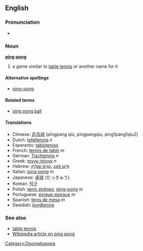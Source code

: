 ==English==
===Pronunciation===
*{{audio|en-us-ping-pong.ogg|Audio (US)}}

===Noun===
'''[[ping]] [[pong]]'''

# a game similar to [[table tennis]] or another name for it

====Alternative spellings====
*[[ping-pong]]

====Related terms====
*[[ping pong ball]]

====Translations====
*Chinese: [[乒乓球]] (pīngpang qiú, pingpangqiu, ping1pang1qiu2)
*Dutch: [[tafeltennis]] ''n''
*Esperanto: [[tabloteniso]]
*French: [[tennis de table]] ''m''
*German: [[Tischtennis]] ''n''
*Greek: [[πινγκ-πόνγκ]] ''n''
*Hebrew: &rlm;[[טניס שולחן|טֶנִיס שׁוּלְחָן]]&lrm;, &rlm;[[פינג פונג|פִּינְג פּוֹנְג]]&lrm;
*Italian: [[ping-pong]] ''m''
*Japanese: [[卓球]] (たっきゅう)
*Korean: [[탁구]]
*Polish: [[tenis stołowy]], [[ping-pong]] ''m''
*Portuguese: [[pingue-pongue]] ''m''
*Spanish: [[tenis de mesa]] ''m''
*Swedish: [[bordtennis]]

===See also===
*[[table tennis]]
*[[w:Ping pong|Wikipedia article on ping pong]]

[[Category:Onomatopoeia]]

<!-- there is a verb also but not sure if it's hyphenated, unhyphenated, or both -->